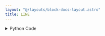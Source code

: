 ```yaml
---
layout: "@/layouts/block-docs-layout.astro"
title: LINE
---
```



<PythonDocsDisplay docstring={docstring} />
<AppDisplay app={app} blockName="LINE" client:visible />

<details>
<summary>Python Code</summary>
```python
from flojoy import flojoy, Plotly, OrderedPair, DataFrame, Matrix, Vector
from numpy import arange
import plotly.graph_objects as go
from pandas.api.types import is_datetime64_any_dtype
from nodes.VISUALIZERS.template import plot_layout


@flojoy
def LINE(default: OrderedPair | DataFrame | Matrix | Vector) -> Plotly:
    """The LINE node creates a Plotly Line visualization for a given input DataContainer.

    Inputs
    ------
    default : OrderedPair|DataFrame|Matrix|Vector
        the DataContainer to be visualized

    Returns
    -------
    Plotly
        the DataContainer containing the Plotly Line visualization of the input data
    """

    layout = plot_layout(title="LINE")
    fig = go.Figure(layout=layout)

    match default:
        case OrderedPair():
            x = default.x
            if isinstance(default.x, dict):
                dict_keys = list(default.x.keys())
                x = default.x[dict_keys[0]]
            y = default.y
            fig.add_trace(go.Scatter(x=x, y=y, mode="lines"))
        case DataFrame():
            df = default.m
            first_col = df.iloc[:, 0]
            is_timeseries = False
            if is_datetime64_any_dtype(first_col):
                is_timeseries = True
            if is_timeseries:
                for col in df.columns:
                    if col != df.columns[0]:
                        fig.add_trace(
                            go.Scatter(
                                y=df[col].values,
                                x=first_col,
                                mode="lines",
                                name=col,
                            )
                        )
            else:
                for col in df.columns:
                    fig.add_trace(
                        go.Scatter(
                            y=df[col].values,
                            x=df.index,
                            mode="lines",
                            name=col,
                        )
                    )

        case Matrix():
            m = default.m

            num_rows, num_cols = m.shape

            x_ticks = arange(num_cols)

            for i in range(num_rows):
                fig.add_trace(
                    go.Scatter(x=x_ticks, y=m[i, :], name=f"Row {i+1}", mode="lines")
                )

            fig.update_layout(xaxis_title="Column", yaxis_title="Value")
        case Vector():
            y = default.v
            x = arange(len(y))
            fig.add_trace(go.Scatter(x=x, y=y, mode="lines"))

    return Plotly(fig=fig)

```
[Find this Flojoy Block on GitHub](https://github.com/flojoy-ai/blocks/blob/main/blocks/VISUALIZERS/PLOTLY/LINE/LINE.py)
</details>


## Example
